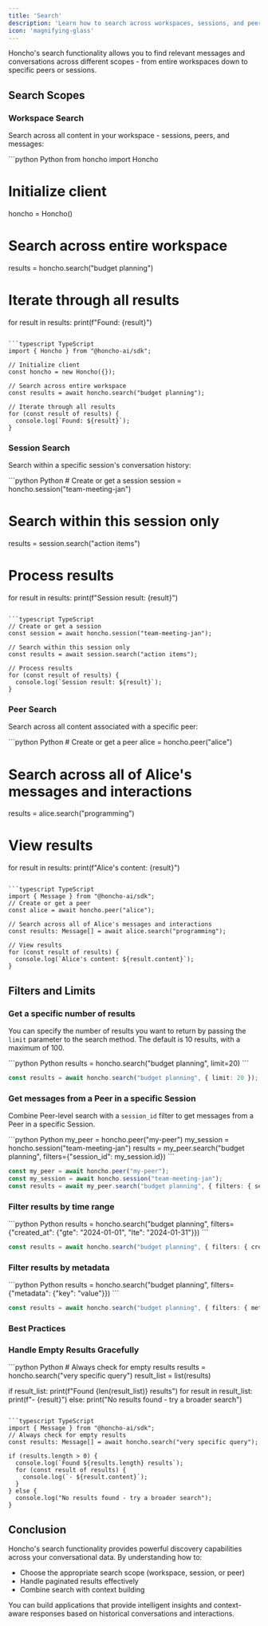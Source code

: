 ```yaml
---
title: 'Search'
description: 'Learn how to search across workspaces, sessions, and peers to find relevant conversations and content'
icon: 'magnifying-glass'
---
```


Honcho's search functionality allows you to find relevant messages and conversations across different scopes - from entire workspaces down to specific peers or sessions.

## Search Scopes

### Workspace Search

Search across all content in your workspace - sessions, peers, and messages:

<CodeGroup>
```python Python
from honcho import Honcho

# Initialize client
honcho = Honcho()

# Search across entire workspace
results = honcho.search("budget planning")

# Iterate through all results
for result in results:
    print(f"Found: {result}")
```

```typescript TypeScript
import { Honcho } from "@honcho-ai/sdk";

// Initialize client
const honcho = new Honcho({});

// Search across entire workspace
const results = await honcho.search("budget planning");

// Iterate through all results
for (const result of results) {
  console.log(`Found: ${result}`);
}
```
</CodeGroup>

### Session Search

Search within a specific session's conversation history:

<CodeGroup>
```python Python
# Create or get a session
session = honcho.session("team-meeting-jan")

# Search within this session only
results = session.search("action items")

# Process results
for result in results:
    print(f"Session result: {result}")
```

```typescript TypeScript
// Create or get a session
const session = await honcho.session("team-meeting-jan");

// Search within this session only
const results = await session.search("action items");

// Process results
for (const result of results) {
  console.log(`Session result: ${result}`);
}
```
</CodeGroup>

### Peer Search

Search across all content associated with a specific peer:

<CodeGroup>
```python Python
# Create or get a peer
alice = honcho.peer("alice")

# Search across all of Alice's messages and interactions
results = alice.search("programming")

# View results
for result in results:
    print(f"Alice's content: {result}")
```

```typescript TypeScript
import { Message } from "@honcho-ai/sdk";
// Create or get a peer
const alice = await honcho.peer("alice");

// Search across all of Alice's messages and interactions
const results: Message[] = await alice.search("programming");

// View results
for (const result of results) {
  console.log(`Alice's content: ${result.content}`);
}
```
</CodeGroup>

## Filters and Limits

### Get a specific number of results

You can specify the number of results you want to return by passing the `limit` parameter to the search method. The default is 10 results, with a maximum of 100.

<CodeGroup>
```python Python
results = honcho.search("budget planning", limit=20)
```

```typescript TypeScript
const results = await honcho.search("budget planning", { limit: 20 });
```
</CodeGroup>

### Get messages from a Peer in a specific Session

Combine Peer-level search with a `session_id` filter to get messages from a Peer in a specific Session.

<CodeGroup>
```python Python
my_peer = honcho.peer("my-peer")
my_session = honcho.session("team-meeting-jan")
results = my_peer.search("budget planning", filters={"session_id": my_session.id})
```

```typescript TypeScript
const my_peer = await honcho.peer("my-peer");
const my_session = await honcho.session("team-meeting-jan");
const results = await my_peer.search("budget planning", { filters: { session_id: my_session.id } });
```
</CodeGroup>

### Filter results by time range

<CodeGroup>
```python Python
results = honcho.search("budget planning", filters={"created_at": {"gte": "2024-01-01", "lte": "2024-01-31"}})
```

```typescript TypeScript
const results = await honcho.search("budget planning", { filters: { created_at: { gte: "2024-01-01", lte: "2024-01-31" } } });
```
</CodeGroup>

### Filter results by metadata

<CodeGroup>
```python Python
results = honcho.search("budget planning", filters={"metadata": {"key": "value"}})
```

```typescript TypeScript
const results = await honcho.search("budget planning", { filters: { metadata: { key: "value" } } });
```
</CodeGroup>

### Best Practices

### Handle Empty Results Gracefully

<CodeGroup>
```python Python
# Always check for empty results
results = honcho.search("very specific query")
result_list = list(results)

if result_list:
    print(f"Found {len(result_list)} results")
    for result in result_list:
        print(f"- {result}")
else:
    print("No results found - try a broader search")
```

```typescript TypeScript
import { Message } from "@honcho-ai/sdk";
// Always check for empty results
const results: Message[] = await honcho.search("very specific query");

if (results.length > 0) {
  console.log(`Found ${results.length} results`);
  for (const result of results) {
    console.log(`- ${result.content}`);
  }
} else {
  console.log("No results found - try a broader search");
}
```
</CodeGroup>

## Conclusion

Honcho's search functionality provides powerful discovery capabilities across your conversational data. By understanding how to:

- Choose the appropriate search scope (workspace, session, or peer)
- Handle paginated results effectively
- Combine search with context building

You can build applications that provide intelligent insights and context-aware responses based on historical conversations and interactions.
